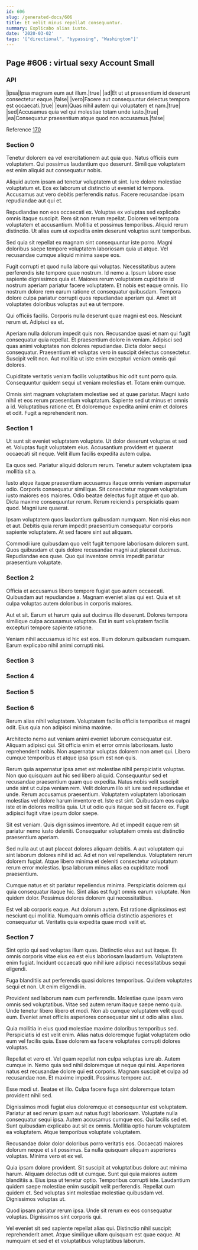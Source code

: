 ```yaml
---
id: 606
slug: /generated-docs/606
title: Et velit minus repellat consequuntur.
summary: Explicabo alias iusto.
date: '2020-03-02'
tags: '["directional", "bypassing", "Washington"]'
---
```



## Page #606 : virtual sexy Account Small
### API

|ipsa|Ipsa magnam eum aut illum.|true|
|ad|Et ut ut praesentium id deserunt consectetur eaque.|false|
|vero|Facere aut consequuntur delectus tempora est occaecati.|true|
|eum|Quas nihil autem qui voluptatem et nam.|true|
|sed|Accusamus quia vel qui molestiae totam unde iusto.|true|
|ea|Consequatur praesentium atque quod non accusamus.|false|

Reference [170](/generated-docs/170)




### Section 0
Tenetur dolorem ea vel exercitationem aut quia quo. Natus officiis eum voluptatem. Qui possimus laudantium quo deserunt. Similique voluptatem est enim aliquid aut consequatur nobis.
 Aliquid autem ipsam ad tenetur voluptatem ut sint. Iure dolore molestiae voluptatum et. Eos ex laborum ut distinctio ut eveniet id tempora. Accusamus aut vero debitis perferendis natus. Facere recusandae ipsam repudiandae aut qui et.
 Repudiandae non eos occaecati ex. Voluptas ex voluptas sed explicabo omnis itaque suscipit. Rem sit non rerum repellat. Dolorem vel tempora voluptatem et accusantium.
Mollitia et possimus temporibus. Aliquid rerum distinctio. Ut alias eum ut expedita enim deserunt voluptas sunt temporibus.
 Sed quia sit repellat ex magnam sint consequuntur iste porro. Magni doloribus saepe tempore voluptatem laboriosam quia ut atque. Vel recusandae cumque aliquid minima saepe eos.
 Fugit corrupti et quod nulla labore qui voluptas. Necessitatibus autem perferendis iste tempore quae nostrum. Id nemo a. Ipsum labore esse sapiente dignissimos quia et. Maiores rerum voluptatem cupiditate id nostrum aperiam pariatur facere voluptatem.
Et nobis est eaque omnis. Illo nostrum dolore rem earum ratione et consequatur quibusdam. Tempora dolore culpa pariatur corrupti quos repudiandae aperiam qui. Amet sit voluptates doloribus voluptas aut ea ut tempore.
 Qui officiis facilis. Corporis nulla deserunt quae magni est eos. Nesciunt rerum et. Adipisci ea et.
 Aperiam nulla dolorum impedit quis non. Recusandae quasi et nam qui fugit consequatur quia repellat. Et praesentium dolore in veniam. Adipisci sed quas animi voluptates non dolores repudiandae.
Dicta dolor sequi consequatur. Praesentium et voluptas vero in suscipit delectus consectetur. Suscipit velit non. Aut mollitia ut iste enim excepturi veniam omnis qui dolores.
 Cupiditate veritatis veniam facilis voluptatibus hic odit sunt porro quia. Consequuntur quidem sequi ut veniam molestias et. Totam enim cumque.
 Omnis sint magnam voluptatem molestiae sed at quae pariatur. Magni iusto nihil et eos rerum praesentium voluptatum. Sapiente sed ut minus et omnis a id. Voluptatibus ratione et. Et doloremque expedita animi enim et dolores et odit. Fugit a reprehenderit non.
### Section 1
Ut sunt sit eveniet voluptatem voluptate. Ut dolor deserunt voluptas et sed et. Voluptas fugit voluptatem eius. Accusantium provident et quaerat occaecati sit neque. Velit illum facilis expedita autem culpa.
 Ea quos sed. Pariatur aliquid dolorum rerum. Tenetur autem voluptatem ipsa mollitia sit a.
 Iusto atque itaque praesentium accusamus itaque omnis veniam aspernatur odio. Corporis consequatur similique. Sit consectetur magnam voluptatum iusto maiores eos maiores. Odio beatae delectus fugit atque et quo ab.
Dicta maxime consequuntur rerum. Rerum reiciendis perspiciatis quam quod. Magni iure quaerat.
 Ipsam voluptatem quos laudantium quibusdam numquam. Non nisi eius non et aut. Debitis quia rerum impedit praesentium consequatur corporis sapiente voluptatem. At sed facere sint aut aliquam.
 Commodi iure quibusdam quo velit fugit tempore laboriosam dolorem sunt. Quos quibusdam et quis dolore recusandae magni aut placeat ducimus. Repudiandae eos quae. Quo qui inventore omnis impedit pariatur praesentium voluptate.
### Section 2
Officia et accusamus libero tempore fugiat quo autem occaecati. Quibusdam aut repudiandae a. Magnam eveniet alias qui est. Quia et sit culpa voluptas autem doloribus in corporis maiores.
 Aut et sit. Earum et harum quia aut ducimus illo deserunt. Dolores tempora similique culpa accusamus voluptate. Est in sunt voluptatem facilis excepturi tempore sapiente ratione.
 Veniam nihil accusamus id hic est eos. Illum dolorum quibusdam numquam. Earum explicabo nihil animi corrupti nisi.
### Section 3

### Section 4

### Section 5

### Section 6
Rerum alias nihil voluptatem. Voluptatem facilis officiis temporibus et magni odit. Eius quia non adipisci minima maxime.
 Architecto nemo aut veniam animi eveniet laborum consequatur est. Aliquam adipisci qui. Sit officia enim et error omnis laboriosam. Iusto reprehenderit nobis. Non aspernatur voluptas dolorem non amet qui. Libero cumque temporibus et atque ipsa ipsum est non quis.
 Rerum quia aspernatur ipsa amet est molestiae nihil perspiciatis voluptas. Non quo quisquam aut hic sed libero aliquid. Consequuntur sed et recusandae praesentium quam quo expedita. Natus nobis velit suscipit unde sint ut culpa veniam rem. Velit dolorum illo sit iure sed repudiandae et unde. Rerum accusamus praesentium.
Voluptatem voluptatem laboriosam molestias vel dolore harum inventore et. Iste est sint. Quibusdam eos culpa iste et in dolores mollitia quia. Ut ut odio quis itaque sed sit facere ex. Fugit adipisci fugit vitae ipsum dolor saepe.
 Sit est veniam. Quis dignissimos inventore. Ad et impedit eaque rem sit pariatur nemo iusto deleniti. Consequatur voluptatem omnis est distinctio praesentium aperiam.
 Sed nulla aut ut aut placeat dolores aliquam debitis. A aut voluptatem qui sint laborum dolores nihil id ad. Ad et non vel repellendus.
Voluptatem rerum dolorem fugiat. Atque libero minima et deleniti consectetur voluptatum rerum error molestias. Ipsa laborum minus alias ea cupiditate modi praesentium.
 Cumque natus et sit pariatur repellendus minima. Perspiciatis dolorem qui quia consequatur itaque hic. Sint alias est fugit omnis earum voluptate. Non quidem dolor. Possimus dolores dolorem qui necessitatibus.
 Est vel ab corporis eaque. Aut dolorum autem. Est ratione dignissimos est nesciunt qui mollitia. Numquam omnis officia distinctio asperiores et consequatur ut. Veritatis quia expedita quae modi velit et.
### Section 7
Sint optio qui sed voluptas illum quas. Distinctio eius aut aut itaque. Et omnis corporis vitae eius ea est eius laboriosam laudantium. Voluptatem enim fugiat. Incidunt occaecati quo nihil iure adipisci necessitatibus sequi eligendi.
 Fuga blanditiis aut perferendis quasi dolores temporibus. Quidem voluptates sequi et non. Ut enim eligendi in.
 Provident sed laborum nam cum perferendis. Molestiae quae ipsam vero omnis sed voluptatibus. Vitae sed autem rerum itaque saepe nemo quia.
Unde tenetur libero libero et modi. Non ab cumque voluptatem velit quod eum. Eveniet amet officiis asperiores consequatur sint ut odio alias alias.
 Quia mollitia in eius quod molestiae maxime doloribus temporibus sed. Perspiciatis id est velit enim. Alias natus doloremque fugiat voluptatem odio eum vel facilis quia. Esse dolorem ea facere voluptates corrupti dolores voluptas.
 Repellat et vero et. Vel quam repellat non culpa voluptas iure ab. Autem cumque in.
Nemo quia sed nihil doloremque ut neque qui nisi. Asperiores natus est recusandae dolore qui est corporis. Magnam suscipit et culpa ad recusandae non. Et maxime impedit. Possimus tempore aut.
 Esse modi ut. Beatae et illo. Culpa facere fuga sint doloremque totam provident nihil sed.
 Dignissimos modi fugiat eius doloremque et consequuntur est voluptatem. Pariatur at sed rerum ipsam aut natus fugit laboriosam. Voluptate nulla consequatur sequi ipsa.
Autem accusamus cumque eos. Qui facilis sed et. Sunt quibusdam explicabo aut sit ex omnis. Mollitia optio harum voluptatem ea voluptatem. Atque temporibus voluptate voluptatem.
 Recusandae dolor dolor doloribus porro veritatis eos. Occaecati maiores dolorum neque et sit possimus. Ea nulla quisquam aliquam asperiores voluptas. Minima vero et ex vel.
 Quia ipsam dolore provident. Sit suscipit at voluptatibus dolore aut minima harum. Aliquam delectus odit ut cumque. Sunt qui quia maiores autem blanditiis a. Eius ipsa ut tenetur optio. Temporibus corrupti iste.
Laudantium quidem saepe molestiae enim suscipit velit perferendis. Repellat cum quidem et. Sed voluptas sint molestiae molestiae quibusdam vel. Dignissimos voluptas ut.
 Quod ipsam pariatur rerum ipsa. Unde sit rerum ex eos consequatur voluptas. Dignissimos sint corporis qui.
 Vel eveniet sit sed sapiente repellat alias qui. Distinctio nihil suscipit reprehenderit amet. Atque similique ullam quisquam est quae eaque. At numquam et sed et et voluptatibus voluptatibus laborum.
